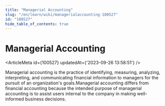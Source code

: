 ```yaml
---
title: "Managerial Accounting"
slug: "/en/learn/wiki/managerialaccounting-100527"
id: "100527"
hide_table_of_contents: true
---
```



# Managerial Accounting

<ArticleMeta id={100527} updatedAt={'2023-09-26 13:58:51'} />
<div className='border-solid border-b border-t-0 my-4 border-[var(--ifm-color-gray-300)]' />

Managerial accounting is the practice of identifying, measuring, analyzing, interpreting, and communicating financial information to managers for the pursuit of an organization's goals.Managerial accounting differs from financial accounting because the intended purpose of managerial accounting is to assist users internal to the company in making well-informed business decisions.
